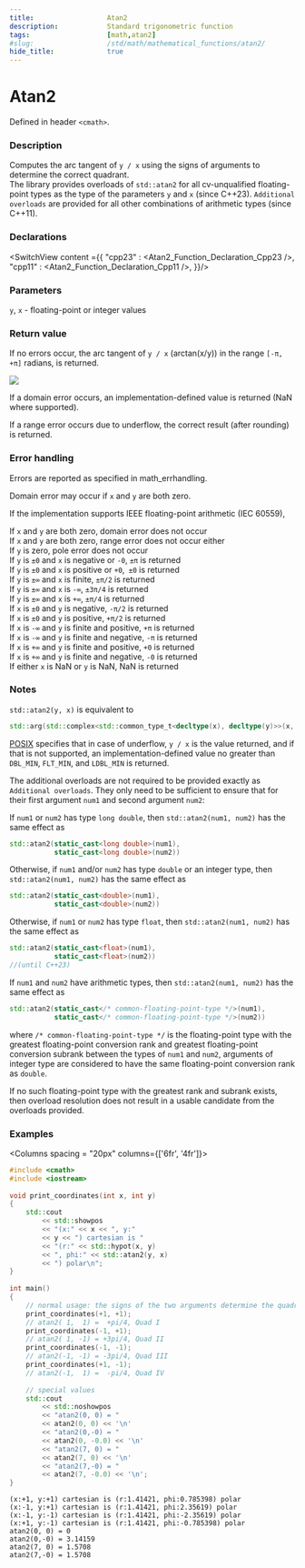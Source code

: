 ```yaml
---
title:                  Atan2
description:            Standard trigonometric function
tags:                   [math,atan2]
#slug:                  /std/math/mathematical_functions/atan2/
hide_title:             true
---
```



<!----------------- Codes ---------------------->

# Atan2

Defined in header `<cmath>`.

### Description
Computes the arc tangent of `y / x` using the signs of arguments to determine the correct quadrant.  
The library provides overloads of `std::atan2` for all cv-unqualified floating-point types as the type of the parameters `y` and `x` (since C++23).
`Additional overloads` are provided for all other combinations of arithmetic types (since C++11).


### Declarations

<SwitchView content ={{
    "cpp23" : <Atan2_Function_Declaration_Cpp23 />,
    "cpp11" : <Atan2_Function_Declaration_Cpp11 />,
}}/>


### Parameters
 
`y`, `x` - floating-point or integer values

### Return value

If no errors occur, the arc tangent of `y / x` (arctan(x/y)) in the range `[-π, +π]` radians, is returned.


<Image maxheight={300}
		src="/img/doc/math/atan2/math-atan2.png"
	/>


If a domain error occurs, an implementation-defined value is returned (NaN where supported).

If a range error occurs due to underflow, the correct result (after rounding) is returned.

### Error handling

Errors are reported as specified in math_errhandling.

Domain error may occur if `x` and `y` are both zero.

If the implementation supports IEEE floating-point arithmetic (IEC 60559),

If `x` and `y` are both zero, domain error does not occur <br/>
If `x` and `y` are both zero, range error does not occur either<br/>
If `y` is zero, pole error does not occur<br/>
If `y` is `±0` and `x` is negative or `-0`, `±π` is returned<br/>
If `y` is `±0` and `x` is positive or `+0`,` ±0` is returned<br/>
If `y` is `±∞` and `x` is finite, `±π/2` is returned<br/>
If `y` is `±∞` and `x` is `-∞`, `±3π/4` is returned<br/>
If `y` is `±∞` and `x` is `+∞`, `±π/4` is returned<br/>
If `x` is `±0` and `y` is negative, `-π/2` is returned<br/>
If `x` is `±0` and `y` is positive, `+π/2` is returned<br/>
If `x` is `-∞` and `y` is finite and positive, `+π` is returned<br/>
If `x` is `-∞` and `y` is finite and negative, `-π` is returned<br/>
If `x` is `+∞` and `y` is finite and positive, `+0` is returned<br/>
If `x` is `+∞` and `y` is finite and negative, `-0` is returned<br/>
If either `x` is NaN or `y` is NaN, NaN is returned<br/>

### Notes

`std::atan2(y, x)` is equivalent to 
```cpp
std::arg(std::complex<std::common_type_t<decltype(x), decltype(y)>>(x, y))
```

[POSIX](https://pubs.opengroup.org/onlinepubs/9699919799/functions/atan2.html)
specifies that in case of underflow, `y / x` is the value returned, and if that is not supported, an implementation-defined value no 
greater than `DBL_MIN`, `FLT_MIN`, and `LDBL_MIN` is returned.

The additional overloads are not required to be provided exactly as `Additional overloads`. 
They only need to be sufficient to ensure that for their first argument `num1` and second argument `num2`:

If `num1` or `num2` has type `long double`, then `std::atan2(num1, num2)` has the same effect as 
```cpp
std::atan2(static_cast<long double>(num1),
           static_cast<long double>(num2))
```
Otherwise, if `num1` and/or `num2` has type `double` or an integer type, then `std::atan2(num1, num2)` has the same effect as 
```cpp
std::atan2(static_cast<double>(num1),
           static_cast<double>(num2))
```
Otherwise, if `num1` or `num2` has type `float`, then `std::atan2(num1, num2)` has the same effect as 
```cpp
std::atan2(static_cast<float>(num1),
           static_cast<float>(num2))
//(until C++23)
```
If `num1` and `num2` have arithmetic types, then `std::atan2(num1, num2)` has the same effect as 
```cpp
std::atan2(static_cast</* common-floating-point-type */>(num1),
           static_cast</* common-floating-point-type */>(num2)) 
```        
where `/* common-floating-point-type */` is the floating-point type with the greatest floating-point conversion rank and 
greatest floating-point conversion subrank between the types of `num1` and `num2`, 
arguments of integer type are considered to have the same floating-point conversion rank as `double`.

If no such floating-point type with the greatest rank and subrank exists, then overload resolution does not result in a usable candidate from the overloads provided.
### Examples



<Columns spacing = "20px" columns={['6fr', '4fr']}>
<div>

```cpp
#include <cmath>
#include <iostream>
 
void print_coordinates(int x, int y)
{
    std::cout 
        << std::showpos
        << "(x:" << x << ", y:" 
        << y << ") cartesian is "
        << "(r:" << std::hypot(x, y)
        << ", phi:" << std::atan2(y, x) 
        << ") polar\n";
}
 
int main()
{
    // normal usage: the signs of the two arguments determine the quadrant
    print_coordinates(+1, +1); 
    // atan2( 1,  1) =  +pi/4, Quad I
    print_coordinates(-1, +1); 
    // atan2( 1, -1) = +3pi/4, Quad II
    print_coordinates(-1, -1); 
    // atan2(-1, -1) = -3pi/4, Quad III
    print_coordinates(+1, -1); 
    // atan2(-1,  1) =  -pi/4, Quad IV
 
    // special values
    std::cout 
        << std::noshowpos
        << "atan2(0, 0) = " 
        << atan2(0, 0) << '\n'
        << "atan2(0,-0) = " 
        << atan2(0, -0.0) << '\n'
        << "atan2(7, 0) = " 
        << atan2(7, 0) << '\n'
        << "atan2(7,-0) = " 
        << atan2(7, -0.0) << '\n';
}

```

</div>

<div>

```plaintext title="Result"
(x:+1, y:+1) cartesian is (r:1.41421, phi:0.785398) polar
(x:-1, y:+1) cartesian is (r:1.41421, phi:2.35619) polar
(x:-1, y:-1) cartesian is (r:1.41421, phi:-2.35619) polar
(x:+1, y:-1) cartesian is (r:1.41421, phi:-0.785398) polar
atan2(0, 0) = 0
atan2(0,-0) = 3.14159
atan2(7, 0) = 1.5708
atan2(7,-0) = 1.5708
```

</div>
</Columns>
